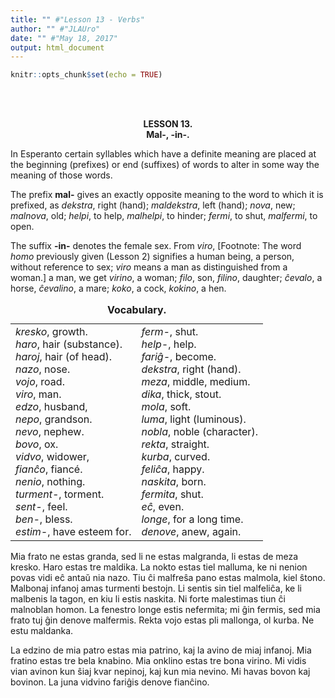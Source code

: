 ```yaml
---
title: "" #"Lesson 13 - Verbs"
author: "" #"JLAUro"
date: "" #"May 18, 2017"
output: html_document
---
```


```r
knitr::opts_chunk$set(echo = TRUE)
```

<br/><br/>

<center><b>LESSON 13.</b></center>

<center><b>Mal-, -in-.</b></center>

<p>In Esperanto certain syllables which have a definite meaning
are placed at the beginning (prefixes) or end (suffixes) of words
to alter in some way the meaning of those words.</p>

<p>The prefix <b>mal-</b> gives an exactly opposite meaning to
the word to which it is prefixed, as <i>dekstra</i>, right
(hand); <i>maldekstra</i>, left (hand); <i>nova</i>, new;
<i>malnova</i>, old; <i>helpi</i>, to help, <i>malhelpi</i>, to
hinder; <i>fermi</i>, to shut, <i>malfermi</i>, to open.</p>

<p>The suffix <b>-in-</b> denotes the female sex. From
<i>viro</i>, [Footnote: The word <i>homo</i> previously given
(Lesson 2) signifies a human being, a person, without reference
to sex; <i>viro</i> means a man as distinguished from a woman.] a
man, we get <i>virino</i>, a woman; <i>filo</i>, son,
<i>filino</i>, daughter; <i>&#265;evalo</i>, a horse,
<i>&#265;evalino</i>, a mare; <i>koko</i>, a cock, <i>kokino</i>,
a hen.</p>

<!-- =============================035.png============================ -->
<center>
<table cellspacing="8">
<caption><b>Vocabulary.</b></caption>

<tr>
<td nowrap valign="top"><i>kresko</i>, growth.<br>
 <i>haro</i>, hair (substance).<br>
 <i>haroj</i>, hair (of head).<br>
 <i>nazo</i>, nose.<br>
 <i>vojo</i>, road.<br>
 <i>viro</i>, man.<br>
 <i>edzo</i>, husband,<br>
 <i>nepo</i>, grandson.<br>
 <i>nevo</i>, nephew.<br>
 <i>bovo</i>, ox.<br>
 <i>vidvo</i>, widower,<br>
 <i>fian&#265;o</i>, fianc&eacute;.<br>
 <i>nenio</i>, nothing.<br>
 <i>turment-</i>, torment.<br>
 <i>sent-</i>, feel.<br>
 <i>ben-</i>, bless.<br>
 <i>estim-</i>, have esteem for.</td>
<td nowrap valign="top"><i>ferm-</i>, shut.<br>
 <i>help-</i>, help.<br>
 <i>fari&#285;-</i>, become.<br>
 <i>dekstra</i>, right (hand).<br>
 <i>meza</i>, middle, medium.<br>
 <i>dika</i>, thick, stout.<br>
 <i>mola</i>, soft.<br>
 <i>luma</i>, light (luminous).<br>
 <i>nobla</i>, noble (character).<br>
 <i>rekta</i>, straight.<br>
 <i>kurba</i>, curved.<br>
 <i>feli&#265;a</i>, happy.<br>
 <i>naskita</i>, born.<br>
 <i>fermita</i>, shut.<br>
 <i>e&#265;</i>, even.<br>
 <i>longe</i>, for a long time.<br>
 <i>denove</i>, anew, again.</td>
</tr>
</table>
</center>

<p>Mia frato ne estas granda, sed li ne estas malgranda, li estas
de meza kresko. Haro estas tre maldika. La nokto estas tiel
malluma, ke ni nenion povas vidi e&#265; anta&#365; nia nazo. Tiu
&#265;i malfre&#349;a pano estas malmola, kiel &#349;tono.
Malbonaj infanoj amas turmenti bestojn. Li sentis sin tiel
malfeli&#265;a, ke li malbenis la tagon, en kiu li estis naskita.
Ni forte malestimas tiun &#265;i malnoblan homon. La fenestro
longe estis nefermita; mi &#285;in fermis, sed mia frato tuj
&#285;in denove malfermis. Rekta vojo estas pli mallonga, ol
kurba. Ne estu maldanka.</p>

<p>La edzino de mia patro estas mia patrino, kaj la avino de miaj
infanoj. Mia fratino estas tre bela knabino. Mia onklino estas
tre bona virino. Mi vidis vian avinon kun &#349;iaj kvar nepinoj,
kaj kun mia nevino. Mi havas bovon kaj bovinon. La juna vidvino
fari&#285;is denove fian&#265;ino.</p>

